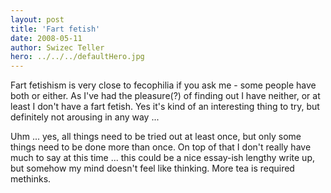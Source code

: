 ```yaml
---
layout: post
title: 'Fart fetish'
date: 2008-05-11
author: Swizec Teller
hero: ../../../defaultHero.jpg
---
```

Fart fetishism is very close to fecophilia if you ask me - some people have both or either. As I've had the pleasure(?) of finding out I have neither, or at least I don't have a fart fetish. Yes it's kind of an interesting thing to try, but definitely not arousing in any way ...

Uhm ... yes, all things need to be tried out at least once, but only some things need to be done more than once. On top of that I don't really have much to say at this time ... this could be a nice essay-ish lengthy write up, but somehow my mind doesn't feel like thinking. More tea is required methinks.